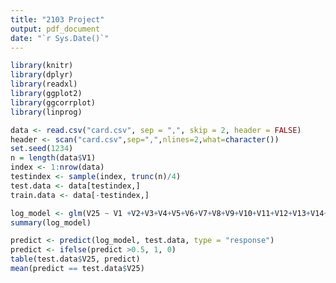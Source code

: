 ```yaml
---
title: "2103 Project"
output: pdf_document
date: "`r Sys.Date()`"
---
```


```r
library(knitr)
library(dplyr)
library(readxl)
library(ggplot2)
library(ggcorrplot)
library(linprog)
```

```r
data <- read.csv("card.csv", sep = ",", skip = 2, header = FALSE)
header <- scan("card.csv",sep=",",nlines=2,what=character())
set.seed(1234)
n = length(data$V1)
index <- 1:nrow(data)
testindex <- sample(index, trunc(n)/4)
test.data <- data[testindex,]
train.data <- data[-testindex,]
```

```r
log_model <- glm(V25 ~ V1 +V2+V3+V4+V5+V6+V7+V8+V9+V10+V11+V12+V13+V14+V15+V16+V17+V18+V19+V20+V21+V22+V23+V24, data = train.data, family = "binomial")
summary(log_model)

predict <- predict(log_model, test.data, type = "response")
predict <- ifelse(predict >0.5, 1, 0)
table(test.data$V25, predict)
mean(predict == test.data$V25)
```
